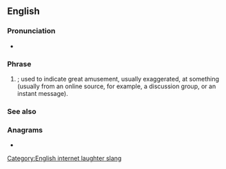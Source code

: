{{also|lmao}}
==English==

===Pronunciation===
* {{IPA|en|/ɛlˌɛmˌeɪˈoʊ/|/ləˈmaʊ/|/l̩ˈmaʊ/|/ˈɛlˌmaʊ/}}

===Phrase===
{{en-phrase}}

# {{lb|en|Internet slang}} {{initialism of|en|[[laughing]] my [[ass]] off|nodot=1}}; used to indicate great amusement, usually exaggerated, at something (usually from an online source, for example, a discussion group, or an instant message).

===See also===
{{col4|en
|LMDO
|LMFAO
|LMNO
|LMVO
|LOL
|roflcopter
|ROFL
|ROFLMAO
|ROFLOL
|ROTFLACGU
|ROTFLAHMS
|ROTFLBTC
|ROTFLGO
|ROTFLMAO
|ROTFLOL
|ROTFLSHIWMP
}}

===Anagrams===
* {{anagrams|en|a=almo|AMLO|Malo|loam|loma|malo|mola}}

[[Category:English internet laughter slang]]